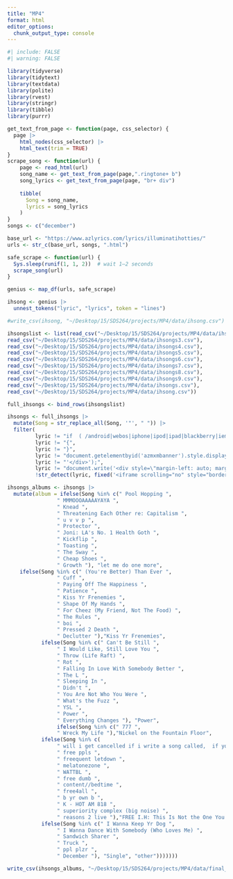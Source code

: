 ```yaml
---
title: "MP4"
format: html
editor_options: 
  chunk_output_type: console
---
```

```r
#| include: FALSE
#| warning: FALSE

library(tidyverse)
library(tidytext)
library(textdata)
library(polite)
library(rvest)
library(stringr)
library(tibble)
library(purrr)
```

```r
get_text_from_page <- function(page, css_selector) {
  page |>
    html_nodes(css_selector) |>
    html_text(trim = TRUE)
}
scrape_song <- function(url) {
    page <- read_html(url)
    song_name <- get_text_from_page(page,".ringtone+ b")
    song_lyrics <- get_text_from_page(page, "br+ div")
    
    tibble(
      Song = song_name,  
      lyrics = song_lyrics
    )
}
songs <- c("december")

base_url <- "https://www.azlyrics.com/lyrics/illuminatihotties/"
urls <- str_c(base_url, songs, ".html")

safe_scrape <- function(url) {
  Sys.sleep(runif(1, 1, 2))  # wait 1–2 seconds
  scrape_song(url)
}

genius <- map_df(urls, safe_scrape)

ihsong <- genius |>
  unnest_tokens("lyric", "lyrics", token = "lines") 

#write_csv(ihsong, "~/Desktop/15/SDS264/projects/MP4/data/ihsong.csv")
```

```r
ihsongslist <- list(read_csv("~/Desktop/15/SDS264/projects/MP4/data/ihsongs2.csv"),
read_csv("~/Desktop/15/SDS264/projects/MP4/data/ihsongs3.csv"),
read_csv("~/Desktop/15/SDS264/projects/MP4/data/ihsongs4.csv"),
read_csv("~/Desktop/15/SDS264/projects/MP4/data/ihsongs5.csv"),
read_csv("~/Desktop/15/SDS264/projects/MP4/data/ihsongs6.csv"),
read_csv("~/Desktop/15/SDS264/projects/MP4/data/ihsongs7.csv"),
read_csv("~/Desktop/15/SDS264/projects/MP4/data/ihsongs8.csv"),
read_csv("~/Desktop/15/SDS264/projects/MP4/data/ihsongs9.csv"),
read_csv("~/Desktop/15/SDS264/projects/MP4/data/ihsongs.csv"),
read_csv("~/Desktop/15/SDS264/projects/MP4/data/ihsong.csv"))

full_ihsongs <- bind_rows(ihsongslist)
```

```r
ihsongs <- full_ihsongs |>
  mutate(Song = str_replace_all(Song, '"', " ")) |>
  filter(
         lyric != "if  ( /android|webos|iphone|ipod|ipad|blackberry|iemobile|opera mini/i.test(navigator.useragent) )", 
         lyric != "{",
         lyric != "}", 
         lyric != "document.getelementbyid('azmxmbanner').style.display='block';", 
         lyric != "'</div>');", 
         lyric != "document.write('<div style=\"margin-left: auto; margin-right: auto;\">'+", 
         !str_detect(lyric, fixed('<iframe scrolling="no" style="border: 0px none; overflow:hidden;" src="//adv.mxmcdn.net')))
```

```r
ihsongs_albums <- ihsongs |>
  mutate(album = ifelse(Song %in% c(" Pool Hopping ",
                " MMMOOOAAAAAYAYA ",
                " Knead ",
                " Threatening Each Other re: Capitalism ",
                " u v v p ",
                " Protector ",
                " Joni: LA's No. 1 Health Goth ",
                " Kickflip ",
                " Toasting ",
                " The Sway ",
                " Cheap Shoes ",
                " Growth "), "let me do one more",
    ifelse(Song %in% c(" (You're Better) Than Ever ",
                " Cuff ",
                " Paying Off The Happiness ",
                " Patience ",
                " Kiss Yr Frenemies ",
                " Shape Of My Hands ",
                " For Cheez (My Friend, Not The Food) ",
                " The Rules ",
                " boi ",
                " Pressed 2 Death ",
                " Declutter "),"Kiss Yr Frenemies", 
           ifelse(Song %in% c(" Can't Be Still ",
                " I Would Like, Still Love You ",
                " Throw (Life Raft) ",
                " Rot ",
                " Falling In Love With Somebody Better ",
                " The L ",
                " Sleeping In ",
                " Didn't ",
                " You Are Not Who You Were ",
                " What's the Fuzz ",
                " YSL ",
                " Power ",
                " Everything Changes "), "Power", 
                ifelse(Song %in% c(" 777 ",
                " Wreck My Life "),"Nickel on the Fountain Floor", 
           ifelse(Song %in% c(
                " will i get cancelled if i write a song called,  if you were a man you'd be so cancelled ",
                " free ppls ",
                " freequent letdown ", 
                " melatonezone ",
                " WATTBL ",
                " free dumb ",
                " content//bedtime ",
                " free4all ",
                " b yr own b ",
                " K - HOT AM 818 ",
                " superiority complex (big noise) ",
                " reasons 2 live "),"FREE I.H: This Is Not the One You’ve Been Waiting For", 
           ifelse(Song %in% c(" I Wanna Keep Yr Dog ",
                " I Wanna Dance With Somebody (Who Loves Me) ",
                " Sandwich Sharer ",
                " Truck ",
                " ppl plzr ", 
                " December "), "Single", "other")))))))

```


```r
write_csv(ihsongs_albums, "~/Desktop/15/SDS264/projects/MP4/data/final_ihsongs.csv")
```


